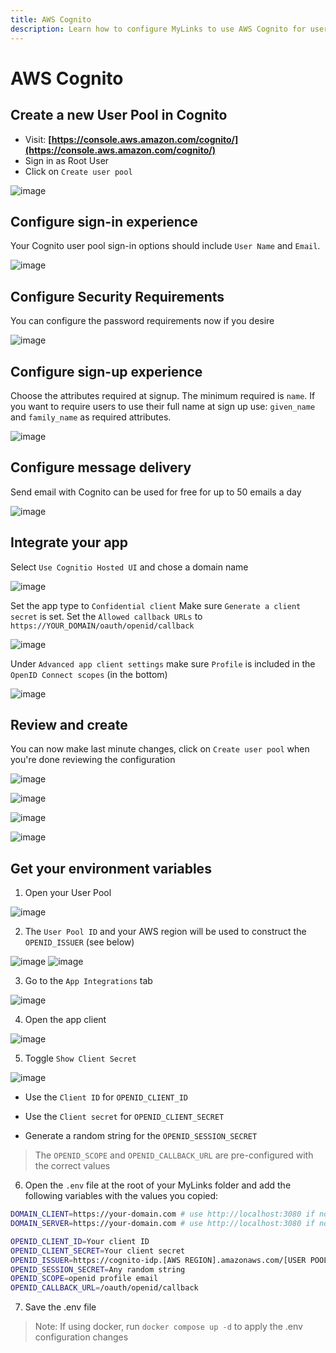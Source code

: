 ```yaml
---
title: AWS Cognito
description: Learn how to configure MyLinks to use AWS Cognito for user authentication.
---
```


# AWS Cognito

## Create a new User Pool in Cognito

- Visit: **[https://console.aws.amazon.com/cognito/](https://console.aws.amazon.com/cognito/)**
- Sign in as Root User
- Click on `Create user pool`

![image](https://github.com/danny-avila/MyLinks/assets/32828263/e9b412c3-2cf1-4f54-998c-d1d6c12581a5)

## Configure sign-in experience

Your Cognito user pool sign-in options should include `User Name` and `Email`.

![image](https://github.com/danny-avila/MyLinks/assets/32828263/d2cf362d-469e-4993-8466-10282da114c2)

## Configure Security Requirements

You can configure the password requirements now if you desire

![image](https://github.com/danny-avila/MyLinks/assets/32828263/e125e8f1-961b-4a38-a6b7-ed1faf29c4a3)

## Configure sign-up experience

Choose the attributes required at signup. The minimum required is `name`. If you want to require users to use their full name at sign up use: `given_name` and `family_name` as required attributes.

![image](https://github.com/danny-avila/MyLinks/assets/32828263/558b8e2c-afbd-4dd1-87f3-c409463b5f7c)

## Configure message delivery

Send email with Cognito can be used for free for up to 50 emails a day

![image](https://github.com/danny-avila/MyLinks/assets/32828263/fcb2323b-708e-488c-9420-7eb482974648)

## Integrate your app

Select `Use Cognitio Hosted UI` and chose a domain name

![image](https://github.com/danny-avila/MyLinks/assets/32828263/111b3dd4-3b20-4e3e-80e1-7167d2ad0f62)

Set the app type to `Confidential client`
Make sure `Generate a client secret` is set.
Set the `Allowed callback URLs` to `https://YOUR_DOMAIN/oauth/openid/callback`

![image](https://github.com/danny-avila/MyLinks/assets/32828263/1f92a532-7c4d-4632-a55d-9d00bf77fc4d)

Under `Advanced app client settings` make sure `Profile` is included in the `OpenID Connect scopes` (in the bottom)

![image](https://github.com/danny-avila/MyLinks/assets/32828263/5b035eae-4a8e-482c-abd5-29cee6502eeb)

## Review and create
You can now make last minute changes, click on `Create user pool` when you're done reviewing the configuration

![image](https://github.com/danny-avila/MyLinks/assets/32828263/dc8b2374-9adb-4065-85dc-a087d625372d)

![image](https://github.com/danny-avila/MyLinks/assets/32828263/67efb1e9-dfe3-4ebd-9ebb-92186c514b5c)

![image](https://github.com/danny-avila/MyLinks/assets/32828263/9f819175-ace1-44b1-ba68-af21ac9f6735)

![image](https://github.com/danny-avila/MyLinks/assets/32828263/3e7b8b17-4e12-49af-99cf-78981d6331df)

## Get your environment variables

1. Open your User Pool

![image](https://github.com/danny-avila/MyLinks/assets/32828263/b658ff2a-d252-4f3d-90a7-9fbde42c01db)

2. The `User Pool ID` and your AWS region will be used to construct the `OPENID_ISSUER` (see below)

![image](https://github.com/danny-avila/MyLinks/assets/32828263/dc8ae403-cbff-4aae-9eee-42d7cf3485e7)
![image](https://github.com/danny-avila/MyLinks/assets/32828263/d606f5c8-c60b-4d20-bdb2-d0d69e49ea1e)

3.  Go to the `App Integrations` tab

![image](https://github.com/danny-avila/MyLinks/assets/32828263/58713bdc-24bc-47de-bdca-020dc321e997)

4.  Open the app client

![image](https://github.com/danny-avila/MyLinks/assets/32828263/271bf7d2-3df2-43a7-87fc-e50294e49b2e)

5. Toggle `Show Client Secret`

![image](https://github.com/danny-avila/MyLinks/assets/32828263/a844fe65-313d-4754-81b4-380336e0e336)

- Use the `Client ID` for `OPENID_CLIENT_ID`

- Use the `Client secret` for `OPENID_CLIENT_SECRET`

- Generate a random string for the `OPENID_SESSION_SECRET`

> The `OPENID_SCOPE` and `OPENID_CALLBACK_URL` are pre-configured with the correct values

6. Open the `.env` file at the root of your MyLinks folder and add the following variables with the values you copied:

```bash filename=".env"
DOMAIN_CLIENT=https://your-domain.com # use http://localhost:3080 if not using a custom domain
DOMAIN_SERVER=https://your-domain.com # use http://localhost:3080 if not using a custom domain

OPENID_CLIENT_ID=Your client ID
OPENID_CLIENT_SECRET=Your client secret
OPENID_ISSUER=https://cognito-idp.[AWS REGION].amazonaws.com/[USER POOL ID]/.well-known/openid-configuration
OPENID_SESSION_SECRET=Any random string
OPENID_SCOPE=openid profile email
OPENID_CALLBACK_URL=/oauth/openid/callback
```
7. Save the .env file

> Note: If using docker, run `docker compose up -d` to apply the .env configuration changes

